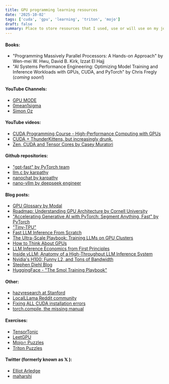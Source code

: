 ```yaml
---
title: GPU programming learning resources
date: '2025-10-02'
tags: ['cuda', 'gpu', 'learning', 'triton', 'mojo']
draft: false
summary: Place to store resources that I used, use or will use on my journey to learn GPU programming (and bunch of other stuff LLM related).
---
```


#### Books:
- "Programming Massively Parallel Processors: A Hands-on Approach" by Wen-mei W. Hwu, David B. Kirk, Izzat El Hajj
- "AI Systems Performance Engineering: Optimizing Model Training and Inference Workloads with GPUs, CUDA, and PyTorch" by  Chris Fregly (*coming soon!*)

#### YouTube Channels:
- [GPU MODE](https://www.youtube.com/@GPUMODE)
- [0mean1sigma](https://www.youtube.com/@0mean1sigma)
- [Simon Oz](https://www.youtube.com/@szymonozog7862)

#### YouTube videos:
- [CUDA Programming Course - High-Performance Computing with GPUs](https://www.youtube.com/watch?v=86FAWCzIe_4)
- [CUDA + ThunderKittens, but increasingly drunk.](https://www.youtube.com/watch?v=xcpEl0cGCC4)
- [Zen, CUDA and Tensor Cores by Casey Muratori](https://www.youtube.com/watch?v=uBtuMsAY7J8)

#### Github repositories:
- ["gpt-fast" by PyTorch team](https://github.com/meta-pytorch/gpt-fast)
- [llm.c by karpathy](https://github.com/karpathy/llm.c)
- [nanochat by karpathy](https://github.com/karpathy/nanochat)
- [nano-vllm by deepseek engineer](https://github.com/GeeeekExplorer/nano-vllm)

#### Blog posts:
- [GPU Glossary by Modal](https://modal.com/gpu-glossary)
- [Roadmap: Understanding GPU Architecture by Cornell University](https://cvw.cac.cornell.edu/gpu-architecture)
- ["Accelerating Generative AI with PyTorch: Segment Anything, Fast" by PyTorch](https://pytorch.org/blog/accelerating-generative-ai/)
- ["Tiny-TPU"](https://www.tinytpu.com/)
- [Fast LLM Inference From Scratch](https://andrewkchan.dev/posts/yalm.html)
- [The Ultra-Scale Playbook: Training LLMs on GPU Clusters](https://huggingface.co/spaces/nanotron/ultrascale-playbook?section=high-level_overview)
- [How to Think About GPUs](https://jax-ml.github.io/scaling-book/gpus)
- [LLM Inference Economics from First Principles](https://www.tensoreconomics.com/p/llm-inference-economics-from-first)
- [Inside vLLM: Anatomy of a High-Throughput LLM Inference System](https://www.aleksagordic.com/blog/vllm)
- [Nvidia's H100: Funny L2, and Tons of Bandwidth](https://chipsandcheese.com/p/nvidias-h100-funny-l2-and-tons-of-bandwidth)
- [Stephen Diehl Blog](https://www.stephendiehl.com/tags/mlir/)
- [HuggingFace - "The Smol Training Playbook"](https://huggingface.co/spaces/HuggingFaceTB/smol-training-playbook#introduction)

#### Other:
- [hazyresearch at Stanford](https://hazyresearch.stanford.edu/)
- [LocalLLama Reddit community](https://reddit.com/r/LocalLLaMA/)
- [Fixing ALL CUDA installation errors](https://www.rightnowai.co/blog/fixing-cuda-installation-issues)
- [torch.compile, the missing manual](https://docs.google.com/document/d/1y5CRfMLdwEoF1nTk9q8qEu1mgMUuUtvhklPKJ2emLU8/edit?tab=t.0#heading=h.ivdr7fmrbeab)

#### Exercises:
- [TensorTonic](https://www.tensortonic.com/)
- [LeetGPU](https://leetgpu.com/)
- [Mojo🔥 Puzzles](https://puzzles.modular.com/introduction.html)
- [Triton Puzzles](https://github.com/srush/Triton-Puzzles)

#### Twitter (formerly known as $\mathbb{X}$ ):
- [Elliot Arledge](https://x.com/elliotarledge)
- [maharshi](https://x.com/mrsiipa)
